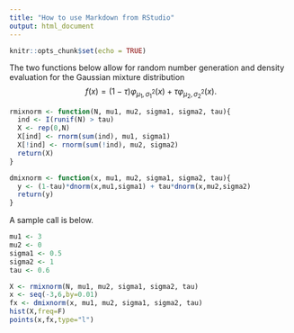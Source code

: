 ```yaml
---
title: "How to use Markdown from RStudio"
output: html_document
---
```


```r
knitr::opts_chunk$set(echo = TRUE)
```

The two functions below allow for random number generation and density evaluation for the Gaussian mixture distribution
$$f(x) = (1-\tau) \varphi_{\mu_1,\sigma_1^2}(x) + \tau\varphi_{\mu_2,\sigma_2^2}(x).$$

```r
rmixnorm <- function(N, mu1, mu2, sigma1, sigma2, tau){
  ind <- I(runif(N) > tau)
  X <- rep(0,N)
  X[ind] <- rnorm(sum(ind), mu1, sigma1)
  X[!ind] <- rnorm(sum(!ind), mu2, sigma2)
  return(X)
}

dmixnorm <- function(x, mu1, mu2, sigma1, sigma2, tau){
  y <- (1-tau)*dnorm(x,mu1,sigma1) + tau*dnorm(x,mu2,sigma2)
  return(y)
}
```

A sample call is below.

```r
mu1 <- 3
mu2 <- 0
sigma1 <- 0.5
sigma2 <- 1
tau <- 0.6

X <- rmixnorm(N, mu1, mu2, sigma1, sigma2, tau)
x <- seq(-3,6,by=0.01)
fx <- dmixnorm(x, mu1, mu2, sigma1, sigma2, tau)
hist(X,freq=F)
points(x,fx,type="l")
```

